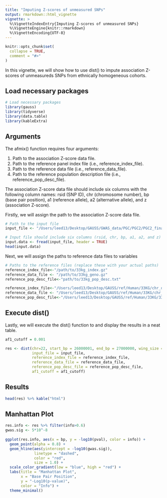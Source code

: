 ```yaml
---
title: "Imputing Z-scores of unmeasured SNPs"
output: rmarkdown::html_vignette
vignette: >
  %\VignetteIndexEntry{Imputing Z-scores of unmeasured SNPs}
  %\VignetteEngine{knitr::rmarkdown}
  %\VignetteEncoding{UTF-8}
---
```


```r
knitr::opts_chunk$set(
  collapse = TRUE,
  comment = "#>"
)
```

In this vignette, we will show how to use dist() to impute association Z-scores of unmeasureds SNPs from ethnically homogeneous cohorts.  

## Load necessary packages
```r
# Load necessary packages
library(gauss)
library(tidyverse)
library(data.table)
library(kableExtra)
```

## Arguments

The afmix() function requires four arguments:

1. Path to the association Z-score data file.
2. Path to the reference panel index file (i.e., reference_index_file).
3. Path to the reference data file (i.e., reference_data_file).
4. Path to the reference population description file (i.e., reference_pop_desc_file).

The association Z-score data file should include six columns with the following column names: rsid (SNP ID), chr (chromosome number), bp (base pair position), a1 (reference allele), a2 (alternative allele), and z (association Z-score).


Firstly, we will assign the path to the association Z-score data file.
```r
# Path to the input file
input_file <- "/Users/leed13/Desktop/GAUSS/GWAS_data/PGC/PGC2/PGC2_final/ilmn1M/pgc2.chr22.ilmn1M.Zonly.txt"

# Input file should include six columns (rsid, chr, bp, a1, a2, and z)
input.data <- fread(input_file, header = TRUE)
head(input.data)
```

Next, we will assign the paths to reference data files to variables
```r
# Paths to the reference files (replace these with your actual paths)
reference_index_file<-"/path/to/33kg_index.gz"
reference_data_file <- "/path/to/33kg_geno.gz"
reference_pop_desc_file<-"path/to/33kg_pop_desc.txt"
```

```r
reference_index_file<-"/Users/leed13/Desktop/GAUSS/ref/Human/33KG/chr_data/33kg_chr22_index.gz"
reference_data_file <- "/Users/leed13/Desktop/GAUSS/ref/Human/33KG/chr_data/33kg_chr22_geno.gz"
reference_pop_desc_file<-"/Users/leed13/Desktop/GAUSS/ref/Human/33KG/33kg_pop_desc.txt"
```


## Execute dist()

Lastly, we will execute the dist() function to  and display the results in a neat table. 
```r
af1_cutoff = 0.001

res <- dist(chr=22, start_bp = 26000001, end_bp = 27000000, wing_size = 500000, study_pop = "EUR",
            input_file = input_file, 
            reference_index_file = reference_index_file,
            reference_data_file = reference_data_file, 
            reference_pop_desc_file = reference_pop_desc_file,
            af1_cutoff = af1_cutoff)
```

## Results

```r
head(res) %>% kable("html")
```


## Manhattan Plot
```r
res.info <- res %>% filter(info>0.6)
gwas.sig <- 5*10^-8
  
ggplot(res.info, aes(x = bp, y = -log10(pval), color = info)) +
  geom_point(alpha = 0.8) +
  geom_hline(aes(yintercept = -log10(gwas.sig)), 
             linetype = "dashed", 
             color = "red", 
             size = 1.0) +
  scale_color_gradient(low = "blue", high = "red") +
  labs(title = "Manhattan Plot",
       x = "Base Pair Position",
       y = "-Log10(p-value)",
       color = "Info") +
  theme_minimal()
```